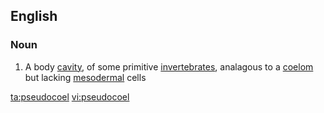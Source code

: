 ==English==

===Noun===
{{en-noun}}

# A body [[cavity]], of some primitive [[invertebrate]]s, analagous to a [[coelom]] but lacking [[mesodermal]] cells

[[ta:pseudocoel]]
[[vi:pseudocoel]]